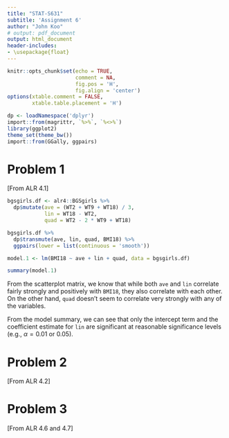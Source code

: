 ```yaml
---
title: "STAT-S631"
subtitle: 'Assignment 6'
author: "John Koo"
# output: pdf_document
output: html_document
header-includes:
- \usepackage{float}
---
```


```r
knitr::opts_chunk$set(echo = TRUE, 
                      comment = NA, 
                      fig.pos = 'H', 
                      fig.align = 'center')
options(xtable.comment = FALSE, 
        xtable.table.placement = 'H')
```

```r
dp <- loadNamespace('dplyr')
import::from(magrittr, `%>%`, `%<>%`)
library(ggplot2)
theme_set(theme_bw())
import::from(GGally, ggpairs)
```

# Problem 1

[From ALR 4.1]

```r
bgsgirls.df <- alr4::BGSgirls %>% 
  dp$mutate(ave = (WT2 + WT9 + WT18) / 3, 
            lin = WT18 - WT2, 
            quad = WT2 - 2 * WT9 + WT18)

bgsgirls.df %>% 
  dp$transmute(ave, lin, quad, BMI18) %>% 
  ggpairs(lower = list(continuous = 'smooth'))

model.1 <- lm(BMI18 ~ ave + lin + quad, data = bgsgirls.df)

summary(model.1)
```

From the scatterplot matrix, we know that while both `ave` and `lin` correlate 
fairly strongly and positively with `BMI18`, they also correlate with each 
other. On the other hand, `quad` doesn't seem to correlate very strongly with 
any of the variables. 

From the model summary, we can see that only the intercept term and the 
coefficient estimate for `lin` are significant at reasonable significance levels 
(e.g., $\alpha = 0.01$ or $0.05$).

# Problem 2

[From ALR 4.2]

# Problem 3

[From ALR 4.6 and 4.7]